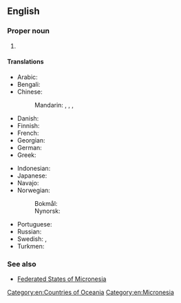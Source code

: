 ==English==

===Proper noun===
{{en-proper noun|head=[[federated|Federated]] [[state|States]] [[of]] [[Micronesia]]}}

# {{senseid|en|Q702}}{{n-g|The official name of [[Micronesia]].}}

====Translations====
{{trans-top|id=Q702|official name of Micronesia}}
* Arabic: {{t|ar|وِلَايَات مِيكْرونِيسِيَا الْمُتَّحِدَة|f|p|tr=wilāyāt mikrōnēsiyā l-muttaḥida}}
* Bengali: {{t|bn|মাইক্রোনেশিয়া যুক্তরাজ্য|sc=Beng}}
* Chinese:
*: Mandarin: {{t|cmn|密克羅尼西亞聯邦|sc=Hani}}, {{t|cmn|密克罗尼西亚联邦|tr=Mìkèluóníxīyǎ liánbāng|sc=Hani}}, {{t|cmn|米克羅尼西亞聯邦|sc=Hani}}, {{t|cmn|米克罗尼西亚联邦|tr=Mìkèluóníxīyǎ liánbāng|sc=Hani}}
* Danish: {{t+|da|Mikronesiens Forenede Stater|p}}
* Finnish: {{t+|fi|Mikronesian liittovaltio}}
* French: {{t+|fr|États fédérés de Micronésie|m-p}}
* Georgian: {{t|ka|მიკრონეზიის ფედერაციული შტატები}}
* German: {{t+|de|Föderierte Staaten von Mikronesien|m-p}}
* Greek: {{t|el|Ομόσπονδες Πολιτείες της Μικρονησίας|f-p|sc=Grek}}
{{trans-mid}}
* Indonesian: {{t+|id|Federasi Mikronesia}}
* Japanese: {{t|ja|ミクロネシア連邦|sc=Jpan|tr=Mikuronesia renpō}}
* Navajo: {{t|nv|Eʼeʼaahjí Tónteel bikáaʼgi Kéyah Yázhí dah Ndaaʼeełgo Ałhidadiidzooígíí}}
* Norwegian:
*: Bokmål: {{t|nb|Mikronesiaføderasjonen}}
*: Nynorsk: {{t+|nn|Mikronesiaføderasjonen}}
* Portuguese: {{t+|pt|Estados Federados da Micronésia|m-p}}
* Russian: {{t|ru|Федерати́вные Шта́ты Микроне́зии|m-p|tr=Federatívnyje Štáty Mikronɛ́zii}}
* Swedish: {{t+|sv|Mikronesiens federerade stater}}, {{t+|sv|Mikronesiska federationen}}
* Turkmen: {{t|tk|Mikroneziýanyň Birleşen Ştatlary}}
{{trans-bottom}}

===See also===
* [[w:Federated States of Micronesia|Federated States of Micronesia]]

[[Category:en:Countries of Oceania]]
[[Category:en:Micronesia]]